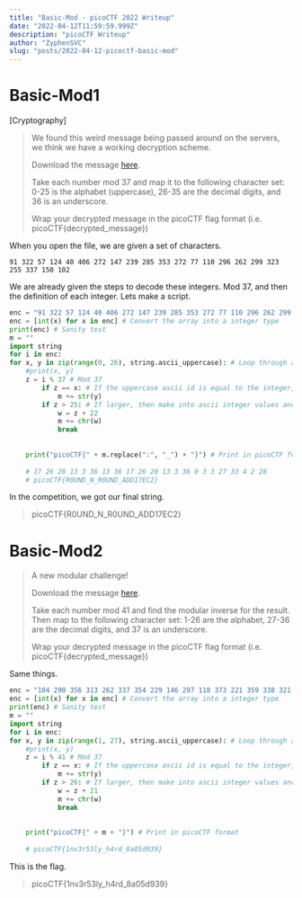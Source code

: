 ```yaml
---
title: "Basic-Mod - picoCTF 2022 Writeup"
date: "2022-04-12T11:59:59.999Z"
description: "picoCTF Writeup"
author: "ZyphenSVC"
slug: "posts/2022-04-12-picoctf-basic-mod"
---
```


# Basic-Mod1

[Cryptography]

> We found this weird message being passed around on the servers, we think we have a working decryption scheme.
>
> Download the message [here](https://artifacts.picoctf.net/c/394/message.txt). 
>
> Take each number mod 37 and map it to the following character set: 0-25 is the alphabet (uppercase), 26-35 are the decimal digits, and 36 is an underscore.
> 
> Wrap your decrypted message in the picoCTF flag format (i.e. picoCTF{decrypted_message})

When you open the file, we are given a set of characters.

`91 322 57 124 40 406 272 147 239 285 353 272 77 110 296 262 299 323 255 337 150 102`

We are already given the steps to decode these integers. Mod 37, and then the definition of each integer. Lets make a script.

```python
enc = "91 322 57 124 40 406 272 147 239 285 353 272 77 110 296 262 299 323 255 337 150 102".split(" ") # Add each integer into an array
enc = [int(x) for x in enc] # Convert the array into a integer type
print(enc) # Sanity test
m = ""
import string
for i in enc:
for x, y in zip(range(0, 26), string.ascii_uppercase): # Loop through all uppercase ascii
    #print(x, y)
    z = i % 37 # Mod 37
	    if z == x: # If the uppercase ascii id is equal to the integer, then add to the final string
	        m += str(y)
	    if z > 25: # If larger, then make into ascii integer values and add to final string
	        w = z + 22
	        m += chr(w)
	        break
	        
	
	print("picoCTF{" + m.replace(":", "_") + "}") # Print in picoCTF format
	
	# 17 26 20 13 3 36 13 36 17 26 20 13 3 36 0 3 3 27 33 4 2 28
	# picoCTF{R0UND_N_R0UND_ADD17EC2}
```

In the competition, we got our final string.

> picoCTF{R0UND_N_R0UND_ADD17EC2}

# Basic-Mod2

> A new modular challenge! 
> 
> Download the message [here](https://artifacts.picoctf.net/c/501/message.txt).
> 
> Take each number mod 41 and find the modular inverse for the result. Then map to the following character set: 1-26 are the alphabet, 27-36 are the decimal digits, and 37 is an underscore. 
> 
> Wrap your decrypted message in the picoCTF flag format (i.e. picoCTF{decrypted_message})

Same things.

```python
enc = "104 290 356 313 262 337 354 229 146 297 118 373 221 359 338 321 288 79 214 277 131 190 377".split(" ") # Add each integer into an array
enc = [int(x) for x in enc] # Convert the array into a integer type
print(enc) # Sanity test
m = ""
import string
for i in enc:
for x, y in zip(range(1, 27), string.ascii_uppercase): # Loop through all uppercase ascii
    #print(x, y)
    z = i % 41 # Mod 37
	    if z == x: # If the uppercase ascii id is equal to the integer, then add to the final string
	        m += str(y)
	    if z > 26: # If larger, then make into ascii integer values and add to final string
	        w = z + 21
	        m += chr(w)
	        break
	        
	
	print("picoCTF{" + m + "}") # Print in picoCTF format
	
	# picoCTF{1nv3r53ly_h4rd_8a05d939}
```

This is the flag.

> picoCTF{1nv3r53ly_h4rd_8a05d939}